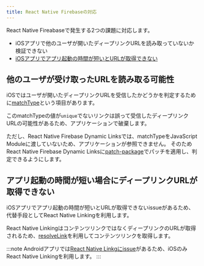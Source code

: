 ```yaml
---
title: React Native Firebaseの対応
---
```


React Native Fireabaseで発生する2つの課題に対応します。

 - iOSアプリで他のユーザが開いたディープリンクURLを読み取っていないか検証できない
 - [iOSアプリでアプリ起動の時間が短いとURLが取得できない](https://github.com/invertase/react-native-firebase/issues/2660)

## 他のユーザが受け取ったURLを読み取る可能性

iOSではユーザが開いたディープリンクURLを受信したかどうかを判定するために[matchType](https://firebase.google.com/docs/reference/swift/firebasedynamiclinks/api/reference/Enums/DLMatchType.html)という項目があります。

このmatchTypeの値が`unique`でないリンクは誤って受信したディープリンクURLの可能性があるため、アプリケーションで破棄します。

ただし、React Native Firebase Dynamic Linksでは、matchTypeをJavaScript Moduleに渡していないため、アプリケーションが参照できません。
そのためReact Native Firebase Dynamic Linksに[patch-package](https://www.npmjs.com/package/patch-package)でパッチを適用し、判定できるようにします。

## アプリ起動の時間が短い場合にディープリンクURLが取得できない

iOSアプリでアプリ起動の時間が短いとURLが取得できないissueがあるため、代替手段としてReact Native Linkingを利用します。

React Native LinkingはコンテンツリンクではなくディープリンクのURLが取得されるため、[resolveLink](https://rnfirebase.io/reference/dynamic-links#resolveLink)を利用してコンテンツリンクを取得します。

:::note
Androidアプリでは[React Native Linkgにissue](https://github.com/facebook/react-native/issues/25675)があるため、iOSのみReact Native Linkingを利用します。
:::
